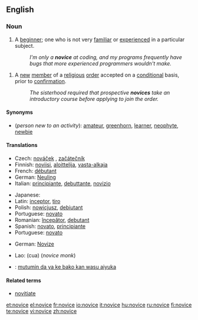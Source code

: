 ==English==

===Noun===
{{en-noun}}

# A [[beginner]]; one who is not very [[familiar]] or [[experienced]] in a particular subject.
#:''I'm only a '''novice''' at coding, and my programs frequently have bugs that more experienced programmers wouldn't make.''

# A [[new]] [[member]] of a [[religious]] [[order]] accepted on a [[conditional]] basis, prior to [[confirmation]].
#:''The sisterhood required that prospective '''novices''' take an introductory course before applying to join the order.''

====Synonyms====
*(''person new to an activity''): [[amateur]], [[greenhorn]], [[learner]], [[neophyte]], [[newbie]]

====Translations====
{{trans-top|beginner}}
* Czech: [[nováček]] {{m}}, [[začátečník]] {{m}}
* Finnish: [[noviisi]], [[aloittelija]], [[vasta-alkaja]]
* French: [[débutant]]
* German: [[Neuling]] {{m}}
* Italian: [[principiante]], [[debuttante]], [[novizio]]
{{trans-mid}}
* Japanese: {{t|ja|sc=Jpan|初心者|tr=shoshin-sha}}
* Latin: [[inceptor]], [[tiro]]
* Polish: [[nowicjusz]], [[debiutant]]
* Portuguese: [[novato]]
* Romanian: [[începător]], [[debutant]]
* Spanish: [[novato]], [[principiante]]
* Portuguese: [[novato]]
{{trans-bottom}}

{{trans-top|new member of a religious order}}
* German: [[Novize]] {{m}}
{{trans-mid}}
* Lao: {{Laoo|[[ຈົວ]]}} (cua) (''novice monk'')
{{trans-bottom}}

{{trans-top|translations to be checked}}
* {{ttbc|Hausa}}: [[mutumin da ya ke bako kan wasu aiyuka]]
{{trans-mid}}
{{trans-bottom}}

====Related terms====
* [[novitiate]]

[[et:novice]]
[[el:novice]]
[[fr:novice]]
[[io:novice]]
[[it:novice]]
[[hu:novice]]
[[ru:novice]]
[[fi:novice]]
[[te:novice]]
[[vi:novice]]
[[zh:novice]]